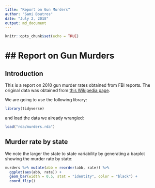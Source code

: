```yaml
---
title: "Report on Gun Murders"
author: "Sami Boutros"
date: "July 2, 2018"
output: md_document
---
```


```r
knitr::opts_chunk$set(echo = TRUE)
```

## Report on Gun Murders
================

## Introduction

This is a report on 2010 gun murder rates obtained from FBI reports. The original data was obtained from [this Wikipedia page](https://en.wikipedia.org/wiki/Murder_in_the_United_States_by_state).

We are going to use the following library:

```r
library(tidyverse)
```

and load the data we already wrangled:

```r
load("rda/murders.rda")
```

## Murder rate by state

We note the larger the state to state variability by generating a barplot showing the murder rate by state: 


```r
murders %>% mutate(abb = reorder(abb, rate)) %>%
  ggplot(aes(abb, rate)) +
  geom_bar(width = 0.5, stat = "identity", color = "black") +
  coord_flip()


```